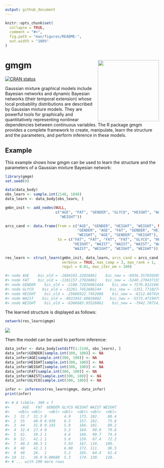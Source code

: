 ```yaml
---
output: github_document
---
```


<!-- README.md is generated from README.Rmd. Please edit that file -->

```r
knitr::opts_chunk$set(
  collapse = TRUE,
  comment = "#>",
  fig.path = "man/figures/README-",
  out.width = "100%"
)
```

# gmgm <img src='man/figures/logo.png' align="right" height="200" />

<!-- badges: start -->
[![CRAN status](https://www.r-pkg.org/badges/version/gmgm)](https://cran.r-project.org/package=gmgm)
<!-- badges: end -->

Gaussian mixture graphical models include Bayesian networks and dynamic Bayesian networks (their temporal extension) whose local probability distributions are described by Gaussian mixture models. They are powerful tools for graphically and quantitatively representing nonlinear dependencies between continuous variables. The R package gmgm provides a complete framework to create, manipulate, learn the structure and the parameters, and perform inference in these models.

## Example

This example shows how gmgm can be used to learn the structure and the parameters of a Gaussian mixture Bayesian network:
```r
library(gmgm)
set.seed(0)

data(data_body)
obs_learn <- sample.int(2148, 1848)
data_learn <- data_body[obs_learn, ]

gmbn_init <- add_nodes(NULL,
                       c("AGE", "FAT", "GENDER", "GLYCO", "HEIGHT", "WAIST",
                         "WEIGHT"))
                         
arcs_cand <- data.frame(from = c("AGE", "GENDER", "HEIGHT", "WEIGHT", NA, "AGE",
                                 "GENDER", "AGE", "FAT", "GENDER", "HEIGHT",
                                 "WEIGHT", "AGE", "GENDER", "HEIGHT"),
                        to = c("FAT", "FAT", "FAT", "FAT", "GLYCO", "HEIGHT",
                               "HEIGHT", "WAIST", "WAIST", "WAIST", "WAIST",
                               "WAIST", "WEIGHT", "WEIGHT", "WEIGHT"))
                                  
res_learn <- struct_learn(gmbn_init, data_learn, arcs_cand = arcs_cand,
                          verbose = TRUE, max_comp = 3, max_rank = 1,
                          regul = 0.01, max_iter_em = 100)
```
```r
#> node AGE    bic_old = -1604165.22026861    bic_new = -6936.35703030545
#> node FAT    bic_old = -1101157.27026861    bic_new = -5240.27043715568
#> node GENDER    bic_old = -2188.72026861444    bic_new = 7570.83224030922
#> node GLYCO    bic_old = -32261.7452686144    bic_new = -1351.77102746833
#> node HEIGHT    bic_old = -25686922.7452686    bic_new = -6212.66741648412
#> node WAIST    bic_old = -8931942.60026862    bic_new = -5573.47194798866
#> node WEIGHT    bic_old = -6366683.95526861    bic_new = -7942.70714135656
```

The learned structure is displayed as follows:
```r
network(res_learn$gmgm)
```
<img src='man/figures/network.png' />

Then the model can be used to perform inference:
```r
data_infer <- data_body[setdiff(1:2148, obs_learn), ]
data_infer$GENDER[sample.int(300, 100)] <- NA
data_infer$AGE[sample.int(300, 100)] <- NA
data_infer$HEIGHT[sample.int(300, 100)] <- NA
data_infer$WEIGHT[sample.int(300, 100)] <- NA
data_infer$FAT[sample.int(300, 100)] <- NA
data_infer$WAIST[sample.int(300, 100)] <- NA
data_infer$GLYCO[sample.int(300, 100)] <- NA

infer <- inference(res_learn$gmgm, data_infer)
print(infer)
```
```r
#> # A tibble: 300 x 7
#>      AGE   FAT  GENDER GLYCO HEIGHT WAIST WEIGHT
#>    <dbl> <dbl>   <dbl> <dbl>  <dbl> <dbl>  <dbl>
#>  1  31.7  31.3 0        4.9    173. 102.    88.4
#>  2  55    40.9 0.930    6.5    157. 102.    75.8
#>  3  44    31.8 0.145    5.8    166. 101.    80.2
#>  4  32.4  27.4 0        5.3    164.  90.9   79.6
#>  5  41.   39.1 1        4.6    169.  90.7   74.4
#>  6  52.   41.1 1        5.6    159.  87.4   72.2
#>  7  40.3  48.3 1        5.93   167. 119.   109. 
#>  8  48    42.1 1        6.08   172. 111.    96.5
#>  9  40    26.  1        5.2    165.  84.4   61.4
#> 10  31.   36.9 0.00688  5.3    174. 130.   128. 
#> # ... with 290 more rows
```
